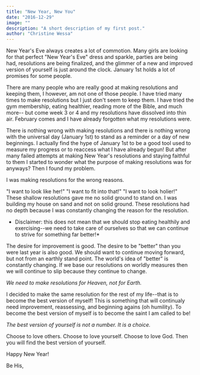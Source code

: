 ```yaml
---
title: "New Year, New You"
date: "2016-12-29"
image: ""
description: "A short description of my first post."
author: "Christine Wessa"
---
```


New Year's Eve always creates a lot of commotion. Many girls are looking for that perfect "New Year's Eve" dress and sparkle, parties are being had, resolutions are being finalized, and the glimmer of a new and improved version of yourself is just around the clock. January 1st holds a lot of promises for some people.

There are many people who are really good at making resolutions and keeping them, I however, am not one of those people. I have tried many times to make resolutions but I just don't seem to keep them. I have tried the gym membership, eating healthier, reading more of the Bible, and much more-- but come week 3 or 4 and my resolutions have dissolved into thin air. February comes and I have already forgotten what my resolutions were.

There is nothing wrong with making resolutions and there is nothing wrong with the universal day (January 1st) to stand as a reminder or a day of new beginnings. I actually find the hype of January 1st to be a good tool used to measure my progress or to reaccess what I have already begun! But after many failed attempts at making New Year's resolutions and staying faithful to them I started to wonder what the purpose of making resolutions was for anyways? Then I found my problem.

I was making resolutions for the wrong reasons.

"I want to look like her!" "I want to fit into that!" "I want to look holier!" These shallow resolutions gave me no solid ground to stand on. I was building my house on sand and not on solid ground. These resolutions had no depth because I was constantly changing the reason for the resolution.

- Disclaimer: this does not mean that we should stop eating healthily and exercising--we need to take care of ourselves so that we can continue to strive for something far better!\*

The desire for improvement is good. The desire to be "better" than you were last year is also good. We should want to continue moving forward, but not from an earthly stand point. The world's idea of "better" is constantly changing. If we base our resolutions on worldly measures then we will continue to slip because they continue to change.

_We need to make resolutions for Heaven, not for Earth._

I decided to make the same resolution for the rest of my life--that is to become the best version of myself! This is something that will continualy need improvement, reassessing, and beginning agains (oh humility). To become the best version of myself is to become the saint I am called to be!

_The best version of yourself is not a number. It is a choice._

Choose to love others. Choose to love yourself. Choose to love God. Then you will find the best version of yourself.

Happy New Year!

Be His,
